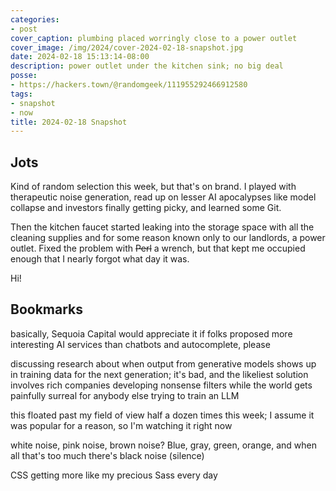 ```yaml
---
categories:
- post
cover_caption: plumbing placed worringly close to a power outlet
cover_image: /img/2024/cover-2024-02-18-snapshot.jpg
date: 2024-02-18 15:13:14-08:00
description: power outlet under the kitchen sink; no big deal
posse:
- https://hackers.town/@randomgeek/111955292466912580
tags:
- snapshot
- now
title: 2024-02-18 Snapshot
---
```


## Jots

Kind of random selection this week, but that's on brand. I played with therapeutic noise generation, read up on lesser AI apocalypses like model collapse and investors finally getting picky, and learned some Git.

Then the kitchen faucet started leaking into the storage space with all the cleaning supplies and for some reason known only to our landlords, a power outlet. Fixed the problem with ~~Perl~~ a wrench, but that kept me occupied enough that I nearly forgot what day it was.

Hi!

## Bookmarks

<Bookmark
  href="https://www.sequoiacap.com/article/generative-ai-act-two/"
  title="Generative AI’s Act Two | Sequoia Capital">
basically, Sequoia Capital would appreciate it if folks proposed more interesting AI services than chatbots and autocomplete, please
</Bookmark>

<Bookmark
  href="https://www.theregister.com/2024/01/26/what_is_model_collapse/"
  title="What is Model Collapse and how to avoid it • The Register">
discussing research about when output from generative models shows up in training data for the next generation; it's bad, and the likeliest solution involves rich companies developing nonsense filters while the world gets painfully surreal for anybody else trying to train an LLM
</Bookmark>

<Bookmark
  href="https://www.youtube.com/watch?v=aolI_Rz0ZqY"
  title="So You Think You Know Git - FOSDEM 2024 - YouTube">
this floated past my field of view half a dozen times this week; I assume it was popular for a reason, so I'm watching it right now
</Bookmark>

<Bookmark
  href="https://emastered.com/blog/different-types-of-noise"
  title="The Difference Between Types Of Noise">
white noise, pink noise, brown noise? Blue, gray, green, orange, and when all that's too much there's black noise (silence)
</Bookmark>

<Bookmark
  href="https://css.oddbird.net/sasslike/mixins-functions/"
  title="CSS Mixins & Functions Explainer">
CSS getting more like my precious Sass every day
</Bookmark>
